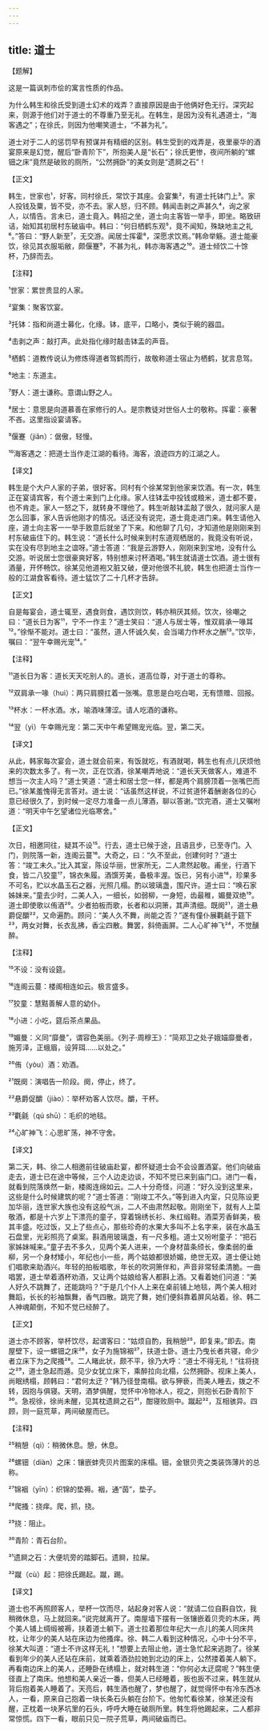 ```yaml
---
---
---
```

title: 道士
---




【题解】


这是一篇讽刺市侩的寓言性质的作品。

为什么韩生和徐氏受到道士幻术的戏弄？直接原因是由于他俩好色无行。深究起来，则源于他们对于道士的不尊重乃至无礼。在韩生，是因为没有礼遇道士，“海客遇之”；在徐氏，则因为他嘲笑道士，“不甚为礼”。

道士对于二人的惩罚早有预谋并有精细的区别。韩生受到的戏弄是，夜里豪华的酒宴原来是幻觉，醒后“卧青阶下”，所抱美人是“长石”；徐氏更惨，夜间所躺的“螺钿之床”竟然是破败的厕所，“公然拥卧”的美女则是“遗屙之石”！


【正文】

韩生，世家也¹，好客。同村徐氏，常饮于其座。会宴集²，有道士托钵门上³。家人投钱及粟，皆不受，亦不去。家人怒，归不顾。韩闻击剥之声甚久⁴，询之家人，以情告。言未已，道士竟入。韩招之坐，道士向主客皆一举手，即坐。略致研诘，始知其初居村东破庙中。韩曰：“何日栖鹤东观⁵，竟不闻知，殊缺地主之礼⁶。”答曰：“野人新至⁷，无交游。闻居士挥霍⁸，深愿求饮焉。”韩命举觞。道士能豪饮，徐见其衣服垢敝，颇偃蹇⁹，不甚为礼，韩亦海客遇之¹⁰。道士倾饮二十馀杯，乃辞而去。

【注释】


¹世家：累世贵显的人家。

²宴集：聚客饮宴。

³托钵：指和尚道士募化，化缘。钵，底平，口略小，类似于碗的器皿。

⁴击剥之声：敲打声。此处指化缘时敲击钵盂的声音。

⁵栖鹤：道教传说认为修炼得道者驾鹤而行，故敬称道士宿止为栖鹤，犹言息驾。

⁶地主：东道主。

⁷野人：道士谦称。意谓山野之人。

⁸居士：意思是向道慕善在家修行的人。是宗教徒对世俗人士的敬称。挥霍：豪奢不吝。这里指设宴请客。

⁹偃蹇（jiǎn）：倨傲，轻慢。

¹⁰海客遇之：把道士当作走江湖的看待。海客，浪迹四方的江湖之人。





【译文】


韩生是个大户人家的子弟，很好客。同村有个徐某常到他家来饮酒。有一次，韩生正在宴请宾客，有个道士来到门上化缘。家人往钵盂中投钱或粮米，道士都不要，也不肯走。家人一怒之下，就转身不理他了。韩生听敲钵盂敲了很久，就问家人是怎么回事，家人告诉他刚才的情况。话还没有说完，道士竟走进门来。韩生请他入座，道士向主客一一举手致意后就坐了下来。和他聊了几句，才知道他是刚刚来到村东破庙住下的。韩生说：“道长什么时候来到村东道观栖居的，我竟没有听说，实在没有尽到地主之谊呀。”道士答道：“我是云游野人，刚刚来到宝地，没有什么交游。听说居士您很豪爽好客，特别想来讨杯酒喝。”韩生就请道士饮酒。道士很有酒量，开怀畅饮。徐某见他道袍又脏又破，便对他很不礼貌，韩生也把道士当作一般的江湖食客看待。道士猛饮了二十几杯才告辞。


【正文】

自是每宴会，道士辄至，遇食则食，遇饮则饮，韩亦稍厌其频。饮次，徐嘲之曰：“道长日为客¹¹，宁不一作主？”道士笑曰：“道人与居士等，惟双肩承一喙耳¹²。”徐惭不能对。道士曰：“虽然，道人怀诚久矣，会当竭力作杯水之酬¹³。”饮毕，嘱曰：“翌午幸赐光宠¹⁴。”

【注释】


¹¹道长日为客：道长天天吃别人的。道长，道高位尊，对于道士的尊称。

¹²双肩承一喙（huì）：两只肩膀扛着一张嘴。意思是白吃白喝，无有馈赠、回报。

¹³杯水：一杯水酒。水，喻酒味薄涩。请人吃酒的谦称。

¹⁴翌（yì）午幸赐光宠：第二天中午希望赐宠光临。翌，第二天。





【译文】


从此，韩家每次宴会，道士就会前来，有饭就吃，有酒就喝，韩生也有点儿厌烦他来的次数太多了。有一次，正在饮酒，徐某嘲弄地说：“道长天天做客人，难道不想当一次主人吗？”道士笑道：“道士和居士您一样，都是两个肩膀顶着一张嘴巴而已。”徐某羞愧得无言答对。道士说：“话虽然这样说，不过贫道怀着酬谢各位的心意已经很久了，到时候一定尽力准备一点儿薄酒，聊以答谢。”饮完酒，道士又嘱咐道：“明天中午乞望诸位光临寒舍。”


【正文】

次日，相邀同往，疑其不设¹⁵。行去，道士已候于途，且语且步，已至寺门。入门，则院落一新，连阁云蔓¹⁶。大奇之，曰：“久不至此，创建何时？”道士答：“竣工未久。”比入其室，陈设华丽，世家所无，二人肃然起敬。甫坐，行酒下食，皆二八狡童¹⁷，锦衣朱履。酒馔芳美，备极丰渥。饭已，另有小进¹⁸，珍果多不可名，贮以水晶玉石之器，光照几榻。酌以玻璃盏，围尺许。道士曰：“唤石家姊妹来。”童去少时，二美人入，一细长，如弱柳，一身短，齿最稚，媚曼双绝¹⁹。道士即使歌以侑酒²⁰。少者拍板而歌，长者和以洞箫，其声清细。既阕²¹，道士悬爵促釂²²，又命遍酌。顾问：“美人久不舞，尚能之否？”遂有僮仆展氍毹于筵下²³，两女对舞，长衣乱拂，香尘四散。舞罢，斜倚画屏。二人心旷神飞²⁴，不觉醺醉。

【注释】


¹⁵不设：没有设筵。

¹⁶连阁云蔓：楼阁相连如云。极言盛多。

¹⁷狡童：慧黠善解人意的幼仆。

¹⁸小进：小吃，筵后茶点果品。

¹⁹媚曼：义同“靡曼”，谓容色美丽。《列子·周穆王》：“简郑卫之处子娥媌靡曼者，施芳泽，正蛾眉，设笄珥……以处之。”

²⁰侑（yòu）酒：劝酒。

²¹既阕：演唱告一阶段。阕，停止，终了。

²²悬爵促釂（jiào）：举杯劝客人饮尽。釂，干杯。

²³氍毹（qú shū）：毛织的地毯。

²⁴心旷神飞：心思旷荡，神不守舍。





【译文】


第二天，韩、徐二人相邀前往破庙赴宴，都怀疑道士会不会设置酒宴。他们向破庙走去，道士已在途中等候，三个人边走边谈，不知不觉已来到庙门口。进门一看，就看到院落焕然一新，楼阁连绵如云。二人十分奇怪，问道：“好久没到这里来，这些是什么时候建筑的呢？”道士答道：“刚竣工不久。”等到进入内室，只见陈设更加华丽，连世家大族也没有这般气派，二人不由肃然起敬。刚刚坐下，就有人上菜敬酒，都是十六岁上下漂亮的童子，穿着锦绣长衫、朱红缎鞋。酒菜芳香鲜美，极其丰盛。吃过饭，又上了些点心，那些珍奇的水果大多叫不上名字来，装在水晶玉石盘里，光彩照亮了桌案。斟酒用玻璃盏，有一尺多粗。道士又吩咐童子：“把石家姊妹喊来。”童子去不多久，见两个美人进来，一个身材苗条颀长，像柔弱的垂柳，另一个身材矮小，年纪也小一些，两个姑娘都很娇媚，绝世无双。道士便让她们唱歌来助酒兴。年轻的拍板唱歌，年长的吹洞箫伴和，声音非常轻柔清脆。一曲唱罢，道士举着酒杯劝酒，又让两个姑娘给客人都斟上酒。又看着她们问道：“美人好久不跳舞了，还能跳吗？”于是几个仆人上来在桌前铺上地毯，两个美人相对舞蹈，长长的衫袖飘舞，香气四散。跳完了舞，她们便斜靠着屏风站着。徐、韩二人神魂颠倒，不知不觉已经醉了。


【正文】

道士亦不顾客，举杯饮尽，起谓客曰：“姑烦自酌，我稍憩²⁵，即复来。”即去。南屋壁下，设一螺钿之床²⁶，女子为施锦裀²⁷，扶道士卧。道士乃曳长者共寝，命少者立床下为之爬搔²⁸。二人睹此状，颇不平，徐乃大呼：“道士不得无礼！”往将挠之²⁹，道士急起而遁。见少女犹立床下，乘醉拉向北榻，公然拥卧。视床上美人，尚眠绣榻，顾韩曰：“君何太迂？”韩乃径登南榻。欲与狎亵，而美人睡去，拨之不转，因抱与俱寝。天明，酒梦俱醒，觉怀中冷物冰人，视之，则抱长石卧青阶下³⁰。急视徐，徐尚未醒，见其枕遗屙之石³¹，酣寝败厕中。蹴起³²，互相骇异。四顾，则一庭荒草，两间破屋而已。

【注释】


²⁵稍憩（qì）：稍微休息。憩，休息。

²⁶螺钿（diàn）之床：镶嵌蚌壳贝片图案的床榻。钿，金银贝壳之类装饰薄片的总称。

²⁷锦裀（yīn）：织锦的垫褥。裀，通“茵”，垫子。

²⁸爬搔：挠痒。爬，抓，挠。

²⁹挠：阻止。

³⁰青阶：青石台阶。

³¹遗屙之石：大便坑旁的踏脚石。遗屙，拉屎。

³²蹴（cù）起：把徐氏踢起。蹴，踢。





【译文】


道士也不再照顾客人，举杯一饮而尽，站起身对客人说：“就请二位自斟自饮，我稍微休息，马上就回来。”说完就离开了。南屋墙下摆有一张镶嵌着贝壳的木床，两个美人铺上绸缎被褥，扶着道士躺下。道士拉着那位年纪大一点儿的美人同床共枕，让年少的美人站在床边为他搔痒。徐、韩二人看到这种情况，心中十分不平，徐某大叫道：“道士不许这样无礼！”想要上去阻止他，道士急忙起来逃跑了。徐某看到年少的美人还站在床前，就乘着酒劲拉她到北边的床上，公然搂着美人躺下。再看南边床上的美人，还睡卧在绣榻上，就对韩生道：“你何必太迂腐呢？”韩生便径直上了南床。他想和美人亲近一番，但美人已经睡着，扳也扳不过来，韩生就从背后抱着美人睡着了。天亮后，韩生酒也醒了，梦也醒了，就觉得怀中有冷东西冰人，一看，原来自己抱着一块长条石头躺在台阶下。他匆忙看徐某，徐某还没有醒，正枕着一块茅坑里的石头，呼呼大睡在破厕所里。韩生将他踢起来，二人都非常惊慌。四下一看，眼前只见一院子荒草，两间破庙而已。